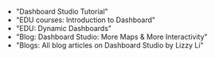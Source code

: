 
* <Link to="https://docs.splunk.com/Documentation/SplunkCloud/latest/DashStudio/dashStudioTutorial" openInNewContext>"Dashboard Studio Tutorial"</Link>
* <Link to="https://www.splunk.com/en_us/training/courses/introduction-to-dashboards.html" openInNewContext>"EDU courses: Introduction to Dashboard"</Link>
* <Link to="https://www.splunk.com/en_us/training/courses/dynamic-dashboards.html" openInNewContext>"EDU: Dynamic Dashboards"</Link>
* <Link to="https://www.splunk.com/en_us/blog/platform/dashboard-studio-more-maps-more-interactivity.html" openInNewContext>"Blog: Dashboard Studio: More Maps & More Interactivity"</Link>
* <Link to="https://www.splunk.com/en_us/blog/author/elizabethl.html" openInNewContext>"Blogs: All blog articles on Dashboard Studio by Lizzy Li"</Link>


